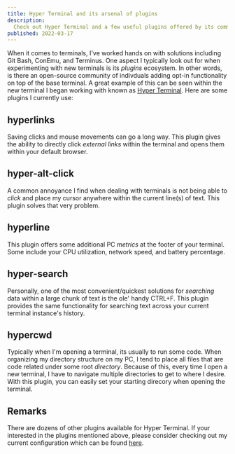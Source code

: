 ```yaml
---
title: Hyper Terminal and its arsenal of plugins
description:
  Check out Hyper Terminal and a few useful plugins offered by its community.
published: 2022-03-17
---
```


When it comes to terminals, I've worked hands on with solutions including Git
Bash, ConEmu, and Terminus. One aspect I typically look out for when
experimenting with new terminals is its _plugins_ ecosystem. In other words, is
there an open-source community of indivduals adding opt-in functionality on top
of the base terminal. A great example of this can be seen within the new
terminal I began working with known as [Hyper Terminal][hyper]. Here are some
plugins I currently use:

## hyperlinks

Saving clicks and mouse movements can go a long way. This plugin gives the
ability to directly click _external links_ within the terminal and opens them
within your default browser.

## hyper-alt-click

A common annoyance I find when dealing with terminals is not being able to
_click_ and place my cursor anywhere within the current line(s) of text. This
plugin solves that very problem.

## hyperline

This plugin offers some additional PC _metrics_ at the footer of your terminal.
Some include your CPU utilization, network speed, and battery percentage.

## hyper-search

Personally, one of the most convenient/quickest solutions for _searching_ data
within a large chunk of text is the ole' handy CTRL+F. This plugin provides the
same functionality for searching text across your current terminal instance's
history.

## hypercwd

Typically when I'm opening a terminal, its usually to run some code. When
organizing my directory structure on my PC, I tend to place all files that are
code related under some root _directory_. Because of this, every time I open a
new terminal, I have to navigate multiple directories to get to where I desire.
With this plugin, you can easily set your starting direcory when opening the
terminal.

## Remarks

There are dozens of other plugins available for Hyper Terminal. If your
interested in the plugins mentioned above, please consider checking out my
current configuration which can be found [here][gist].

[hyper]: https://hyper.is/
[gist]: https://gist.github.com/penrodlol/8ef36b7970b75d35fe69f1e78ab7b894
